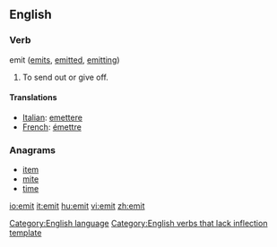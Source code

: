 ==English==

===Verb===
;emit  ([[emits]], [[emitted]], [[emitting]])
#To send out or give off.

====Translations====
*[[Italian]]: [[emettere]]
*[[French]]: [[émettre]]

===Anagrams===
*[[item]]
*[[mite]]
*[[time]]

[[Category:English language]]
[[Category:English verbs that lack inflection template]]

[[io:emit]]
[[it:emit]]
[[hu:emit]]
[[vi:emit]]
[[zh:emit]]